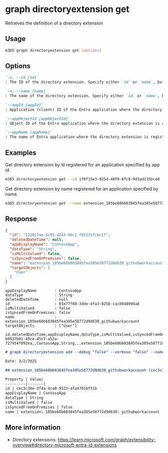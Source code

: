 
# graph directoryextension get

Retrieves the definition of a directory extension

## Usage

```sh
m365 graph directoryextension get [options]
```

## Options

```md definition-list
`-i, --id [id]`
: The ID of the directory extension. Specify either `id` or `name`, but not both.

`-n, --name [name]`
: The name of the directory extension. Specify either `id` or `name`, but not both.

`--appId [appId]`
: Application (client) ID of the Entra application where the directory extension is registered. Specify either `appId`, `appObjectId` or `appName`, but not multiple.

`--appObjectId [appObjectId]`
: Object ID of the Entra application where the directory extension is registered. Specify either `appId`, `appObjectId` or `appName`, but not multiple.

`--appName [appName]`
: The name of Entra application where the directory extension is registered. Specify either `appId`, `appObjectId` or `appName`, but not multiple.
```

<Global />

## Examples

Get directory extension by id registered for an application specified by app id.

```sh
m365 directoryextension get --id 1f0f15e3-925d-40f0-8fc8-9d3ad135bce0 --appId fd918e4b-c821-4efb-b50a-5eddd23afc6f
```

Get directory extension by name registered for an application specified by name.

```sh
m365 directoryextension get --name extension_105be60b603845fea385e58772d9d630_GitHubWorkAccount --appName ContosoApp
```


## Response

<Tabs>
  <TabItem value="JSON">

  ```json
  {
    "id": "522817ae-5c95-4243-96c1-f85231fcbc1f",
    "deletedDateTime": null,
    "appDisplayName": "ContosoApp",
    "dataType": "String",
    "isMultiValued": false,
    "isSyncedFromOnPremises": false,
    "name": "extension_105be60b603845fea385e58772d9d630_githubworkaccount",
    "targetObjects": [
      "User"
    ]
  }
  ```

  </TabItem>
  <TabItem value="Text">

  ```text
  appDisplayName        : ContosoApp
  dataType              : String
  deletedDateTime       : null
  id                    : 01e77f60-3dde-4fa3-825b-cac8048994a8
  isMultiValued         : false
  isSyncedFromOnPremises: false
  name                  : extension_105be60b603845fea385e58772d9d630_githubworkaccount
  targetObjects         : ["User"]
  ```

  </TabItem>
  <TabItem value="CSV">

  ```csv
  id,deletedDateTime,appDisplayName,dataType,isMultiValued,isSyncedFromOnPremises,name
  b0937b01-49ce-45c7-a52a-727954f092ea,,ContosoApp,String,,,extension_105be60b603845fea385e58772d9d630_githubworkaccount
  ```

  </TabItem>
  <TabItem value="Markdown">

  ```md
  # graph directoryextension add --debug "false" --verbose "false" --name "githubworkaccount" --appName "ContosoApp" --dataType "String" --targetObjects "User"

  Date: 3/2/2025

  ## extension_105be60b603845fea385e58772d9d630_githubworkaccount (cec3c38e-3f4a-4ca8-9523-afa47016f51b)

  Property | Value|
  ---------|-------|
  id | cec3c38e-3f4a-4ca8-9523-afa47016f51b
  appDisplayName | ContosoApp
  dataType | String
  isMultiValued | false
  isSyncedFromOnPremises | false
  name | extension\_105be60b603845fea385e58772d9d630\_githubworkaccount
  ```

  </TabItem>
</Tabs>

## More information

- Directory extensions: https://learn.microsoft.com/graph/extensibility-overview#directory-microsoft-entra-id-extensions